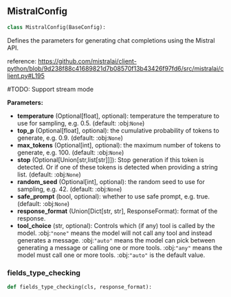 <a id="camel.configs.mistral_config"></a>

<a id="camel.configs.mistral_config.MistralConfig"></a>

## MistralConfig

```python
class MistralConfig(BaseConfig):
```

Defines the parameters for generating chat completions using the
Mistral API.

reference: https://github.com/mistralai/client-python/blob/9d238f88c41689821d7b08570f13b43426f97fd6/src/mistralai/client.py#L195

#TODO: Support stream mode

**Parameters:**

- **temperature** (Optional[float], optional): temperature the temperature to use for sampling, e.g. 0.5. (default: :obj:`None`)
- **top_p** (Optional[float], optional): the cumulative probability of tokens to generate, e.g. 0.9. (default: :obj:`None`)
- **max_tokens** (Optional[int], optional): the maximum number of tokens to generate, e.g. 100. (default: :obj:`None`)
- **stop** (Optional[Union[str,list[str]]]): Stop generation if this token is detected. Or if one of these tokens is detected when providing a string list. (default: :obj:`None`)
- **random_seed** (Optional[int], optional): the random seed to use for sampling, e.g. 42. (default: :obj:`None`)
- **safe_prompt** (bool, optional): whether to use safe prompt, e.g. true. (default: :obj:`None`)
- **response_format** (Union[Dict[str, str], ResponseFormat): format of the response.
- **tool_choice** (str, optional): Controls which (if any) tool is called by the model. :obj:`"none"` means the model will not call any tool and instead generates a message. :obj:`"auto"` means the model can pick between generating a message or calling one or more tools. :obj:`"any"` means the model must call one or more tools. :obj:`"auto"` is the default value.

<a id="camel.configs.mistral_config.MistralConfig.fields_type_checking"></a>

### fields_type_checking

```python
def fields_type_checking(cls, response_format):
```

